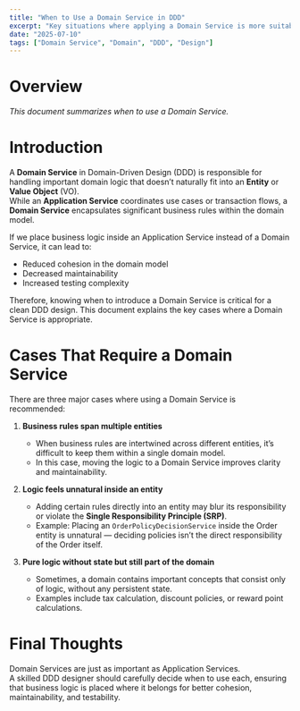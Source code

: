 ```yaml
---
title: "When to Use a Domain Service in DDD"
excerpt: "Key situations where applying a Domain Service is more suitable than Entities or Value Objects."
date: "2025-07-10"
tags: ["Domain Service", "Domain", "DDD", "Design"]
---
```


# Overview
_This document summarizes when to use a Domain Service._

# Introduction
A **Domain Service** in Domain-Driven Design (DDD) is responsible for handling important domain logic that doesn’t naturally fit into an **Entity** or **Value Object** (VO).  
While an **Application Service** coordinates use cases or transaction flows, a **Domain Service** encapsulates significant business rules within the domain model.

If we place business logic inside an Application Service instead of a Domain Service, it can lead to:  
- Reduced cohesion in the domain model  
- Decreased maintainability  
- Increased testing complexity  

Therefore, knowing when to introduce a Domain Service is critical for a clean DDD design. This document explains the key cases where a Domain Service is appropriate.

# Cases That Require a Domain Service
There are three major cases where using a Domain Service is recommended:

1. **Business rules span multiple entities**  
   - When business rules are intertwined across different entities, it’s difficult to keep them within a single domain model.  
   - In this case, moving the logic to a Domain Service improves clarity and maintainability.

2. **Logic feels unnatural inside an entity**  
   - Adding certain rules directly into an entity may blur its responsibility or violate the **Single Responsibility Principle (SRP)**.  
   - Example: Placing an `OrderPolicyDecisionService` inside the Order entity is unnatural — deciding policies isn’t the direct responsibility of the Order itself.

3. **Pure logic without state but still part of the domain**  
   - Sometimes, a domain contains important concepts that consist only of logic, without any persistent state.  
   - Examples include tax calculation, discount policies, or reward point calculations.

# Final Thoughts
Domain Services are just as important as Application Services.  
A skilled DDD designer should carefully decide when to use each, ensuring that business logic is placed where it belongs for better cohesion, maintainability, and testability.
